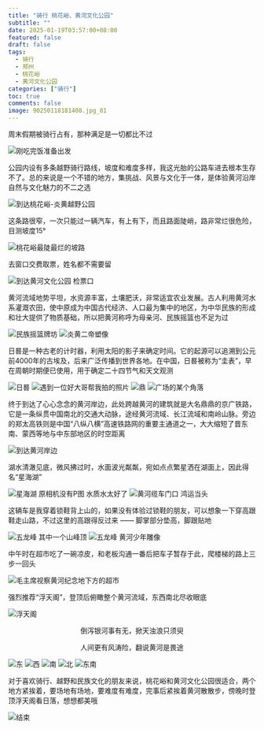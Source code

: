 ```yaml
---
title: "骑行 桃花峪、黄河文化公园"
subtitle: ""
date: 2025-01-19T03:57:00+08:00
featured: false
draft: false
tags:
  - 骑行
  - 郑州
  - 桃花峪
  - 黄河文化公园
categories: ["骑行"]
toc: true
comments: false
image: 90250118181408.jpg_81
---
```


周末假期被骑行占有，那种满足是一切都比不过

<Img src="12025011818102.jpg_736" alt="刚吃完饭准备出发" />

公园内设有多条越野骑行路线，坡度和难度多样，我这光胎的公路车进去根本生存不了。总的来说是一个不错的地方，集挑战、风景与文化于一体，是体验黄河沿岸自然与文化魅力的不二之选

<Img src="22025011818150.jpg_736" alt="到达桃花峪-炎黄越野公园" />

这条路很窄，一次只能过一辆汽车，有上有下，而且路面陡峭，路非常烂很危险，目测坡度15°

<Img src="30250118181022.jpg_736" alt="桃花峪最陡最烂的坡路" />

去窗口交费取票，姓名都不需要留

<Img src="40250118181016.jpg_736" alt="到达黄河文化公园 检票口" />

黄河流域地势平坦，水资源丰富，土壤肥沃，非常适宜农业发展。古人利用黄河水系灌溉农田，使中原成为中国古代经济、人口最为集中的地区，为中华民族的形成和壮大提供了物质基础，所以把黄河称呼为母亲河、民族摇篮也不足为过

<Img src="20250118181019.jpg_736" alt="民族摇篮牌坊" />

<Img src="50250118181017.jpg_736" alt="炎黄二帝塑像" />

日晷是一种古老的计时器，利用太阳的影子来确定时间。它的起源可以追溯到公元前4000年的古埃及，后来广泛传播到世界各地。在中国，日晷被称为“圭表”，早在周朝时期便已使用，用于确定二十四节气和天文观测

<Img src="60250118181042.jpg_736" alt="日晷" />

<Img src="70250118181412.jpg_736" alt="遇到一位好大哥帮我拍的照片" />

<Img src="80250118181410.jpg_736" alt="鼎" />

<Img src="90250118181408.jpg_736" alt="广场的某个角落" />

终于到达了心心念念的黄河岸边，此处跨越黄河的建筑就是大名鼎鼎的京广铁路，它是一条纵贯中国南北的交通大动脉，途经黄河流域、长江流域和南岭山脉。旁边的郑太高铁则是中国“八纵八横”高速铁路网的重要主通道之一，大大缩短了晋东南、蒙西等地与中东部地区的时空距离

<Img src="100250181814051.jpg_736" alt="到达黄河岸边" />

湖水清澈见底，微风拂过时，水面波光粼粼，宛如点点繁星洒在湖面上，因此得名“星海湖”

<Img src="110250118181401.jpg_736" alt="星海湖 原相机没有P图 水质水太好了" />

<Img src="120250111813591.jpg_736" alt="黄河缆车门口 鸿运当头" />

这辆车是我穿着锁鞋背上山的，如果没有体验过锁鞋的朋友，可以想象一下穿高跟鞋走山路，不过这里的高跟得反过来 —— 脚掌部分垫高，脚跟贴地

<Img src="130250119001642.jpg_736" alt="五龙峰 其中一个山峰顶" />

<Img src="140250118181358.jpg_736" alt="五龙峰 黄河少年雕像" />

中午时在超市吃了一碗凉皮，和老板沟通一番后把车子暂存于此，爬楼梯的路上三步一回头

<Img src="150250118181356.jpg_736" alt="毛主席视察黄河纪念地下方的超市" />

强烈推荐“浮天阁”，登顶后俯瞰整个黄河流域，东西南北尽收眼底

<Img src="161250111813561.jpg_736" alt="浮天阁" />

<div style="text-align: center;">
    <p>倒泻银河事有无，掀天浊浪只须臾</p>
    <p>人间更有风涛险，翻说黄河是畏途</p>
</div>

<Img src="180250118181355.jpg" alt="东" />

<Img src="190250118181352.jpg" alt="西" />

<Img src="170250118181354.jpg" alt="南" />

<Img src="200250118813541.jpg" alt="北" />

<Img src="160250118181357.jpg" alt="东南" />

对于喜欢骑行、越野和民族文化的朋友来说，桃花峪和黄河文化公园很适合，两个地方紧挨着，要场地有场地，要难度有难度，完事后紧挨着黄河散散步，傍晚时登顶浮天阁看日落，想想都美哦

<Img src="20250119034252.jpg" alt="结束" exif="false" />